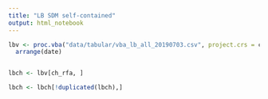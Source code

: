```yaml
---
title: "LB SDM self-contained"
output: html_notebook
---
```



```r
lbv <- proc.vba("data/tabular/vba_lb_all_20190703.csv", project.crs = ch_proj) %>%
  arrange(date)


lbch <- lbv[ch_rfa, ]

lbch <- lbch[!duplicated(lbch),]


```


